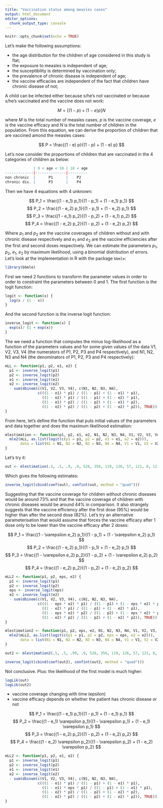 ```yaml
---
title: "Vaccination status among measles cases"
output: html_document
editor_options: 
  chunk_output_type: console
---
```


```r
knitr::opts_chunk$set(echo = TRUE)
```

Let's make the following assumptions:

* the age distribution for the children of age considered in this study is flat;
* the exposure to measles is independent of age;
* the susceptibility is determined by vaccination only;
* the prevalence of chronic disease is independent of age;
* the vaccine efficacies are independent of the fact that children have chronic
disease of not;

A child can be infected either because s/he's not vaccinated or because s/he's
vaccinated and the vaccine does not work:

$$
M = [(1 - p) + (1 - e) p] N
$$

where $M$ is the total number of measles cases, $p$ is the vaccine coverage,
$e$ is the vaccine efficacy and $N$ is the total number of children in the
population. From this equation, we can derive the proportion of children that
are vaccined amond the measles cases:

$$
P = \frac{(1 - e) p}{(1 - p) + (1 - e) p}
$$

Let's now consider the proportions of children that are vaccinated in the 4
categories of children as below:

```r
             | 9 < age < 18 | 18 < age
-------------|--------------|---------
non-chronic  |      P1      |    P2
chronic dis. |      P3      |    P4
```

Then we have 4 equations with 4 unknown:

$$
P_1 = \frac{(1 - e_1) p_1}{(1 - p_1) + (1 - e_1) p_1}
$$
$$
P_2 = \frac{(1 - e_2) p_1}{(1 - p_1) + (1 - e_2) p_1}
$$
$$
P_3 = \frac{(1 - e_1) p_2}{(1 - p_2) + (1 - e_1) p_2}
$$
$$
P_4 = \frac{(1 - e_2) p_2}{(1 - p_2) + (1 - e_2) p_2}
$$

Where $p_1$ and $p_2$ are the vaccine coverages of children without and with
chronic disease respectively and $e_1$ and $e_2$ are the vaccine efficiencies
after the first and second doses respectively. We can estimate the parameters
$p_1$, $p_2$, $e_1$, $e_2$ by maximum likelihood, using a binomial distribution
of errors. Let's look at the implementation in R with the package `bbmle`:

```r
library(bbmle)
```

First we need 2 functions to transform the parameter values in order to order
to constraint the parameters between 0 and 1. The first function is the logit
function:

```r
logit <- function(x) {
  log(x / (1 - x))
}
```

And the second function is the inverse logit function:

```r
inverse_logit <- function(x) {
  exp(x)/ (1 + exp(x))
}
```

The we need a function that computes the minus log-likelihood as a function of
the parameters values and for some given values of the data V1, V2, V3, V4 (the
numerators of P1, P2, P3 and P4 respectively), and N1, N2, N3 and N4 (the
denominators of P1, P2, P3 and P4 respectively):

```r
mLL <- function(p1, p2, e1, e2) {
  p1 <- inverse_logit(p1)
  p2 <- inverse_logit(p2)
  e1 <- inverse_logit(e1)
  e2 <- inverse_logit(e2)
  - sum(dbinom(c(V1, V2, V3, V4), c(N1, N2, N3, N4),
               c(((1 - e1) * p1) / ((1 - p1) + (1 - e1) * p1),
                 ((1 - e2) * p1) / ((1 - p1) + (1 - e2) * p1),
                 ((1 - e1) * p2) / ((1 - p2) + (1 - e1) * p2),
                 ((1 - e2) * p2) / ((1 - p2) + (1 - e2) * p2)), TRUE))
}
```

From here, let's define the function that puts initial values of the parameters
and data together and does the maximum likelihood estimation:

```r
mlestimation <- function(p1, p2, e1, e2, N1, N2, N3, N4, V1, V2, V3, V4, ...) {
  mle2(mLL, as.list(logit(c(p1 = p1, p2 = p2, e1 = e1, e2 = e2))),
       data = list(N1 = N1, N2 = N2, N3 = N3, N4 = N4, V1 = V1, V2 = V2, V3 = V3, V4 = V4), ...)
}
```

Let's try it:

```r
out <- mlestimation(.5, .5, .9, .9, 526, 356, 119, 126, 57, 121, 8, 12)
```

Which gives the following estimates:

```r
inverse_logit(cbind(coef(out), confint(out, method = "quad")))
```

Suggesting that the vaccine coverage for children without chronic diseases would
be around 73% and that the vaccine coverage of children with chronic diseases
would be around 44% in comparison. It also strangely suggests that the vaccine
efficiency after the first dose (95%) would be higher than after the second dose
(82%). Let's try an alternative parameterisation that would assume that forces
the vaccine efficacy after 1 dose only to be lower than the vaccine efficacy
after 2 doses:

$$
P_1 = \frac{(1 - \varepsilon e_2) p_1}{(1 - p_1) + (1 - \varepsilon e_2) p_1}
$$
$$
P_2 = \frac{(1 - e_2) p_1}{(1 - p_1) + (1 - e_2) p_1}
$$
$$
P_3 = \frac{(1 - \varepsilon e_2) p_2}{(1 - p_2) + (1 - \varepsilon e_2) p_2}
$$
$$
P_4 = \frac{(1 - e_2) p_2}{(1 - p_2) + (1 - e_2) p_2}
$$

```r
mLL2 <- function(p1, p2, eps, e2) {
  p1 <- inverse_logit(p1)
  p2 <- inverse_logit(p2)
  eps <- inverse_logit(eps)
  e2 <- inverse_logit(e2)
  - sum(dbinom(c(V1, V2, V3, V4), c(N1, N2, N3, N4),
               c(((1 - eps * e2) * p1) / ((1 - p1) + (1 - eps * e2) * p1),
                 ((1 - e2) * p1) / ((1 - p1) + (1 - e2) * p1),
                 ((1 - eps * e2) * p2) / ((1 - p2) + (1 - eps * e2) * p2),
                 ((1 - e2) * p2) / ((1 - p2) + (1 - e2) * p2)), TRUE))
}
```

```r
mlestimation2 <- function(p1, p2, eps, e2, N1, N2, N3, N4, V1, V2, V3, V4, ...) {
  mle2(mLL2, as.list(logit(c(p1 = p1, p2 = p2, eps = eps, e2 = e2))),
       data = list(N1 = N1, N2 = N2, N3 = N3, N4 = N4, V1 = V1, V2 = V2, V3 = V3, V4 = V4), ...)
}
```

```r
out2 <- mlestimation2(.5, .5, .99, .9, 526, 356, 119, 126, 57, 121, 8, 12)
```

```r
inverse_logit(cbind(coef(out2), confint(out2, method = "quad")))
```

Not conclusive. Plus: the likelihood of the first model is much higher:

```r
logLik(out)
logLik(out2)
```


* vaccine coverage changing with time (epsilon)
* vaccine efficacy depends on whether the patient has chronic disease or not

$$
P_1 = \frac{(1 - e_1) p_1}{(1 - p_1) + (1 - e_1) p_1}
$$
$$
P_2 = \frac{(1 - e_1) \varepsilon p_1}{(1 - \varepsilon p_1) + (1 - e_1)  \varepsilon p_1}
$$
$$
P_3 = \frac{(1 - e_2) p_2}{(1 - p_2) + (1 - e_2) p_2}
$$
$$
P_4 = \frac{(1 - e_2) \varepsilon p_2}{(1 - \varepsilon p_2) + (1 - e_2) \varepsilon p_2}
$$

```r
mLL2 <- function(p1, p2, e1, e2) {
  p1 <- inverse_logit(p1)
  p2 <- inverse_logit(p2)
  e1 <- inverse_logit(e1)
  e2 <- inverse_logit(e2)
  - sum(dbinom(c(V1, V2, V3, V4), c(N1, N2, N3, N4),
               c(((1 - e1) * p1) / ((1 - p1) + (1 - e1) * p1),
                 ((1 - e1) * eps * p1) / ((1 - p1) + (1 - e1) * p1),
                 ((1 - e2) * p2) / ((1 - p2) + (1 - e2) * p2),
                 ((1 - e2) * p2) / ((1 - p2) + (1 - e2) * p2)), TRUE))
}
```
